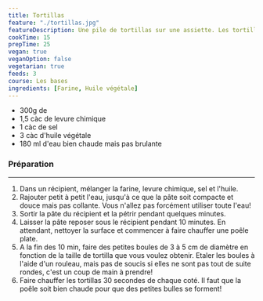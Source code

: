 ```yaml
---
title: Tortillas
feature: "./tortillas.jpg"
featureDescription: Une pile de tortillas sur une assiette. Les tortillas sont circulaires, fines et plates. Elles sont pour la plupart de couleur pâle avec des bulles d'air brunies.
cookTime: 15
prepTime: 25
vegan: true
veganOption: false
vegetarian: true
feeds: 3
course: Les bases
ingredients: [Farine, Huile végétale]
---
```


<Ingredients>

- 300g de <Ing id="farine"/>
- 1,5 càc de levure chimique
- 1 càc de sel
- 3 càc <Ing id="huile vegetale">d'huile végétale</Ing>
- 180 ml d'eau bien chaude mais pas brulante

</Ingredients>


### Préparation
---

1. Dans un récipient, mélanger la farine, levure chimique, sel et l'huile.
2. Rajouter petit à petit l'eau, jusqu'à ce que la pâte soit compacte et douce mais pas collante. Vous n'allez pas forcément utiliser toute l'eau!
3. Sortir la pâte du récipient et la pétrir pendant quelques minutes.
4. Laisser la pâte reposer sous le récipient pendant 10 minutes. En attendant, nettoyer la surface et commencer à faire chauffer une poêle plate.
5. A la fin des 10 min, faire des petites boules de 3 à 5 cm de diamètre en fonction de la taille de tortilla que vous voulez obtenir. Etaler les boules à l'aide d'un rouleau, mais pas de soucis si elles ne sont pas tout de suite rondes, c'est un coup de main à prendre!
6. Faire chauffer les tortillas 30 secondes de chaque coté. Il faut que la poêle soit bien chaude pour que des petites bulles se forment!
